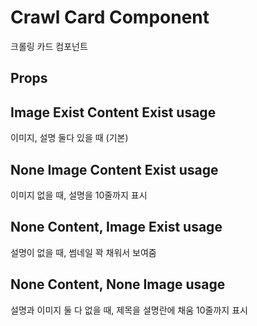 
<Meta title="Components/Card/CrawlCard" component={CrawlCard} />

# Crawl Card Component

크롤링 카드 컴포넌트

## Props

<Props of={CrawlCard} />

## Image Exist Content Exist usage

이미지, 설명 둘다 있을 때 (기본)

<Preview>
  <Story name="Basic">
    <CrawlCard
      data={{
        title: 'Title Title Title Title Title Title Title Title Title',
        content:
          'Text Text Text Text Text Text Text Text Text Text Text Text Text Text Text Text Text Text Text Text Text Text Text Text Text Text Text Text Text Text Text Text Text Text Text Text Text Text Text Text Text Text Text Text Text Text Text Text Text',
        hashtag: 'hashtag, hashtag, hashtag, hashtag, hashtag, hashtag',
        thumbnail: 'https://source.unsplash.com/random',
        provider: 'VELOG',
        url: '/',
      }}
      onBookmark={action('북마크 클릭 이벤트')}
      onComment={action('댓글 클릭 이벤트')}
      onShare={action('공유 클릭 이벤트')}
    />
  </Story>
</Preview>

## None Image Content Exist usage

이미지 없을 때, 설명을 10줄까지 표시

<Preview>
  <Story name="No Image">
    <CrawlCard
      data={{
        title: 'Title Title Title Title Title Title Title Title Title',
        content:
          'Text Text Text Text Text Text Text Text Text Text Text Text Text Text Text Text Text Text Text Text Text Text Text Text Text Text Text Text Text Text Text Text Text Text Text Text Text Text Text Text Text Text Text Text Text Text Text Text Text Text Text Text Text Text Text Text Text Text Text Text Text Text Text Text Text Text Text Text Text Text Text Text Text Text Text Text Text',
        hashtag: '',
        thumbnail: '',
        provider: 'DEVTO',
        url: '/',
      }}
      onBookmark={action('북마크 클릭 이벤트')}
      onComment={action('댓글 클릭 이벤트')}
      onShare={action('공유 클릭 이벤트')}
    />
  </Story>
</Preview>

## None Content, Image Exist usage

설명이 없을 때, 썸네일 꽉 채워서 보여줌

<Preview>
  <Story name="No Content">
    <CrawlCard
      data={{
        title: 'Title Title Title Title Title Title Title Title Title',
        content: '',
        hashtag: 'hashtag, hashtag',
        thumbnail: 'https://source.unsplash.com/random',
        provider: 'VELOG',
        url: '/',
      }}
      onBookmark={action('북마크 클릭 이벤트')}
      onComment={action('댓글 클릭 이벤트')}
      onShare={action('공유 클릭 이벤트')}
    />
  </Story>
</Preview>

## None Content, None Image usage

설명과 이미지 둘 다 없을 때, 제목을 설명란에 채움 10줄까지 표시

<Preview>
  <Story name="No Content No Image">
    <CrawlCard
      data={{
        title:
          'Title Title Title Title Title Title Title Title Title Title Title Title Title Title Title Title',
        content: '',
        hashtag: '',
        thumbnail: '',
        provider: 'DEVTO',
        url: '/',
      }}
      onBookmark={action('북마크 클릭 이벤트')}
      onComment={action('댓글 클릭 이벤트')}
      onShare={action('공유 클릭 이벤트')}
    />
  </Story>
</Preview>
